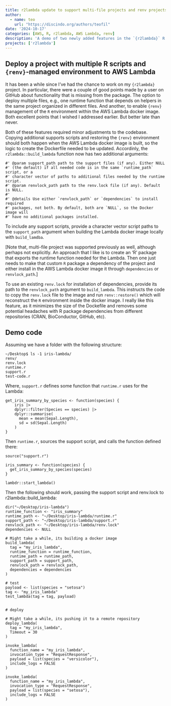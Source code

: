 ```yaml
---
title: r2lambda update to support multi-file projects and renv projects
author:
  - name: teo
    url: "https://discindo.org/authors/teofil"
date: '2024-10-17'
categories: [AWS, R, r2lambda, AWS Lambda, renv]
description: 'A demo of two newly added features in the `{r2lambda}` R package. How to deploy R projects with multiple files, and how to use the `{renv}` lockfile to manage dependencies in the AWS Lambda docker image'
projects: ['r2lambda']
---
```



## Deploy a project with multiple R scripts and `{renv}`-managed environment to AWS Lambda

It has been a while since I've had the chance to work on my `{r2lambda}` 
project. In particular, there were a couple of good points made by a user on 
GitHub about functionality that is missing from the package. The option to 
deploy multiple files, e.g., one runtime function that depends on helpers in
the same project organized in different files. And another, to enable `{renv}`
management of the `R` environment within the AWS Lambda docker image. Both 
excellent points that I wished I addressed earlier. But better late than never.

Both of these features required minor adjustments to the codebase. Copying 
additional supports scripts and restoring the `{renv}` environment should both
happen when the AWS Lambda docker image is built, so the logic to create the 
Dockerfile needed to be updated. Accordinly, the `r2lambda::build_lambda` 
function now has two additional arguments:

```
#' @param support_path path to the support files (if any). Either NULL 
#' (the default) if all needed code is in the same `runtime_path` script, or a 
#' character vector of paths to additional files needed by the runtime script.
#' @param renvlock_path path to the renv.lock file (if any). Default is NULL.
#' 
#' @details Use either `renvlock_path` or `dependencies` to install required
#' packages, not both. By default, both are `NULL`, so the Docker image will
#' have no additional packages installed.
```

To include any support scripts, provide a character vector script paths to 
the `support_path` argument when building the Lambda docker image locally with
`build_lamdba`. 

[Note that, multi-file project was supported previously as well,
although perhaps not explicitly. An approach that I like is to create an 'R' 
package that exports the runtime function needed for the Lambda. Then one just
needs to make that custom `R` package a dependency of the project and either
install in the AWS Lambda docker image it through `dependencies` or 
`renvlock_path`.]

To use an existing `renv.lock` for installation of dependencies, provide its 
path to the `renvlock_path` argument to `build_lambda`. This instructs the code
to copy the `renv.lock` file to the image and run `renv::restore()` which will 
reconstruct the `R` environment inside the docker image. I really like this 
feature, as it minimizes the size of the Dockefile and removes some potential
headaches with R package dependencies from different repositories (CRAN, 
BioConductor, GitHub, etc).

## Demo code

Assuming we have a folder with the following structure:

```
~/Desktop$ ls -1 iris-lambda/
renv/
renv.lock
runtime.r
support.r
test-code.r
```

Where, `support.r` defines some function that `runtime.r` uses for the Lambda:

```
get_iris_summary_by_species <- function(species) {
    iris |>
    dplyr::filter(Species == species) |>
    dplyr::summarise(
      mean = mean(Sepal.Length),
      sd = sd(Sepal.Length)
    )
}
```

Then `runtime.r`, sources the support script, and calls the function defined 
there:

```
source("support.r")

iris_summary <- function(species) {
  get_iris_summary_by_species(species)
}

lambdr::start_lambda()
```

Then the following should work, passing the support script and renv.lock to 
r2lambda::build_lambda:

```
dir("~/Desktop/iris-lambda")
runtime_function <- "iris_summary"
runtime_path <- "~/Desktop/iris-lambda/runtime.r"
support_path <- "~/Desktop/iris-lambda/support.r"
renvlock_path <- "~/Desktop/iris-lambda/renv.lock"
dependencies <- NULL

# Might take a while, its building a docker image
build_lambda(
  tag = "my_iris_lambda",
  runtime_function = runtime_function,
  runtime_path = runtime_path,
  support_path = support_path,
  renvlock_path = renvlock_path,
  dependencies = dependencies
)

# test
payload <- list(species = "setosa")
tag <- "my_iris_lambda"
test_lambda(tag = tag, payload)


# deploy

# Might take a while, its pushing it to a remote repository
deploy_lambda(
  tag = "my_iris_lambda",
  Timeout = 30
)

invoke_lambda(
  function_name = "my_iris_lambda",
  invocation_type = "RequestResponse",
  payload = list(species = "versicolor"),
  include_logs = FALSE
)

invoke_lambda(
  function_name = "my_iris_lambda",
  invocation_type = "RequestResponse",
  payload = list(species = "setosa"),
  include_logs = FALSE
)
``` 
